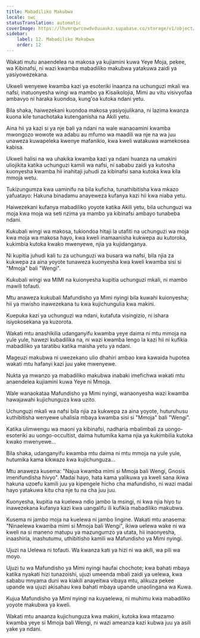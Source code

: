 ```yaml
---
title: Mabadiliko Makubwa
locale: swc
statusTranslation: automatic
coverImage: https://lhvmrqwrcowdvduuaukz.supabase.co/storage/v1/object/public/strapi-uploads/small_cover-tratado-de-psicologia-revolucionaria.webp-5e15e1cec4e0ebebcde5d7fc7565d8fd.webp
sidebar:
    label: 12. Mabadiliko Makubwa
    order: 12
---
```

Wakati mutu anaendelea na makosa ya kujiamini kuwa Yeye Moja, pekee, wa Kibinafsi, ni wazi kwamba mabadiliko makubwa yatakuwa zaidi ya yasiyowezekana.

Ukweli wenyewe kwamba kazi ya esoteriki inaanza na uchunguzi mkali wa nafsi, inatuonyesha wingi wa mambo ya Kisaikolojia, Mimi au vitu visivyofaa ambavyo ni haraka kuondoa, kung'oa kutoka ndani yetu.

Bila shaka, haiwezekani kuondoa makosa yasiyojulikana, ni lazima kwanza kuona kile tunachotaka kutenganisha na Akili yetu.

Aina hii ya kazi si ya nje bali ya ndani na wale wanaoamini kwamba mwongozo wowote wa adabu au mfumo wa maadili wa nje na wa juu unaweza kuwapeleka kwenye mafanikio, kwa kweli watakuwa wamekosea kabisa.

Ukweli halisi na wa uhakika kwamba kazi ya ndani huanza na umakini uliojikita katika uchunguzi kamili wa nafsi, ni sababu zaidi ya kutosha kuonyesha kwamba hii inahitaji juhudi za kibinafsi sana kutoka kwa kila mmoja wetu.

Tukizungumza kwa uaminifu na bila kuficha, tunathibitisha kwa mkazo yafuatayo: Hakuna binadamu anayeweza kufanya kazi hii kwa niaba yetu.

Haiwezekani kufanya mabadiliko yoyote katika Akili yetu, bila uchunguzi wa moja kwa moja wa seti nzima ya mambo ya kibinafsi ambayo tunabeba ndani.

Kukubali wingi wa makosa, tukiondoa hitaji la utafiti na uchunguzi wa moja kwa moja wa makosa hayo, kwa kweli inamaanisha kukwepa au kutoroka, kukimbia kutoka kwako mwenyewe, njia ya kujidanganya.

Ni kupitia juhudi kali tu za uchunguzi wa busara wa nafsi, bila njia za kukwepa za aina yoyote tunaweza kuonyesha kwa kweli kwamba sisi si "Mmoja" bali "Wengi".

Kukubali wingi wa MIMI na kuionyesha kupitia uchunguzi mkali, ni mambo mawili tofauti.

Mtu anaweza kukubali Mafundisho ya Mimi nyingi bila kuwahi kuionyesha; hii ya mwisho inawezekana tu kwa kujichungulia kwa makini.

Kuepuka kazi ya uchunguzi wa ndani, kutafuta visingizio, ni ishara isiyokosekana ya kuzorota.

Wakati mtu anashikilia udanganyifu kwamba yeye daima ni mtu mmoja na yule yule, hawezi kubadilika na, ni wazi kwamba lengo la kazi hii ni kufikia mabadiliko ya taratibu katika maisha yetu ya ndani.

Mageuzi makubwa ni uwezekano ulio dhahiri ambao kwa kawaida hupotea wakati mtu hafanyi kazi juu yake mwenyewe.

Nukta ya mwanzo ya mabadiliko makubwa inabaki imefichwa wakati mtu anaendelea kujiamini kuwa Yeye ni Mmoja.

Wale wanaokataa Mafundisho ya Mimi nyingi, wanaonyesha wazi kwamba hawajawahi kujichunguza kwa uzito.

Uchunguzi mkali wa nafsi bila njia za kukwepa za aina yoyote, huturuhusu kuthibitisha wenyewe uhalisia mbaya kwamba sisi si "Mmoja" bali "Wengi".

Katika ulimwengu wa maoni ya kibinafsi, nadharia mbalimbali za uongo-esoteriki au uongo-occultist, daima hutumika kama njia ya kukimbilia kutoka kwako mwenyewe...

Bila shaka, udanganyifu kwamba mtu daima ni mtu mmoja na yule yule, hutumika kama kikwazo kwa kujichunguza...

Mtu anaweza kusema: "Najua kwamba mimi si Mmoja bali Wengi, Gnosis imenifundisha hivyo". Madai hayo, hata kama yalikuwa ya kweli sana ikiwa hakuna uzoefu kamili juu ya kipengele hicho cha mafundisho, ni wazi madai hayo yatakuwa kitu cha nje tu na cha juu juu.

Kuonyesha, kupitia na kuelewa ndio jambo la msingi, ni kwa njia hiyo tu inawezekana kufanya kazi kwa uangalifu ili kufikia mabadiliko makubwa.

Kusema ni jambo moja na kuelewa ni jambo lingine. Wakati mtu anasema: "Ninaelewa kwamba mimi si Mmoja bali Wengi", ikiwa uelewa wake ni wa kweli na si maneno matupu ya mazungumzo ya utata, hii inaonyesha, inaashiria, inashutumu, uthibitisho kamili wa Mafundisho ya Mimi nyingi.

Ujuzi na Uelewa ni tofauti. Wa kwanza kati ya hizi ni wa akili, wa pili wa moyo.

Ujuzi tu wa Mafundisho ya Mimi nyingi haufai chochote; kwa bahati mbaya katika nyakati hizi tunazoishi, ujuzi umeenda mbali zaidi ya uelewa, kwa sababu mnyama duni wa kiakili anayeitwa vibaya mtu, alikuza pekee upande wa ujuzi akisahau kwa bahati mbaya upande unaolingana wa Kuwa.

Kujua Mafundisho ya Mimi nyingi na kuyaelewa, ni muhimu kwa mabadiliko yoyote makubwa ya kweli.

Wakati mtu anaanza kujichunguza kwa makini, kutoka kwa mtazamo kwamba yeye si Mmoja bali Wengi, ni wazi ameanza kazi kubwa juu ya asili yake ya ndani.

